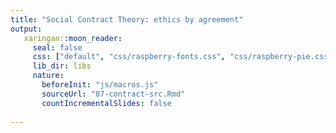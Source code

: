 ```yaml
---
title: "Social Contract Theory: ethics by agreement"
output:
   xaringan::moon_reader:
     seal: false
     css: ["default", "css/raspberry-fonts.css", "css/raspberry-pie.css"]
     lib_dir: libs
     nature:
       beforeInit: "js/macros.js"
       sourceUrl: "07-contract-src.Rmd"
       countIncrementalSlides: false
     
---
```

